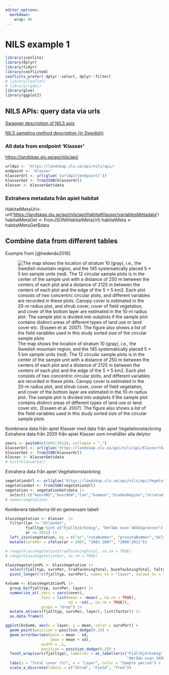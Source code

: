 ```yaml
---
editor_options: 
  markdown: 
    wrap: 86
---
```


# NILS example 1

```r
library(jsonlite)
library(dplyr)
library(tidyr)
library(conflicted)
conflicts_prefer( dplyr::select, dplyr::filter)
# library(leaflet)
# library(rgdal)
library(glue)
library(ggplot2)
```

## NILS APIs: query data via urls

[Swagger description of NILS apis](https://landskap.slu.se/api/nils/index.html)

[NILS sampling method description (in
Swedish)](https://www.slu.se/globalassets/ew/org/centrb/nils/publikationer/2019/nils_faltinstruktion_webb_ht_2019_2.pdf)

### All data from endpoint 'Klasser'

<https://landskap.slu.se/api/nils/api/>

```r
urlApi <- 'https://landskap.slu.se/api/nils/api/'
endpoint <- 'Klasser'
klasserUrl <- url(glue('{urlApi}{endpoint}'))
klasserGet <- fromJSON(klasserUrl)
klasser <- klasserGet$data
```

### Extrahera metadata från apiet habitat

HabitatMetaUrl\<-
url('<https://landskap.slu.se/api/nils/api/HabitatKlasser/variablesMetadata>')
habitatMetaGet \<- fromJSON(HabitatMetaUrl) habitatMeta \<- habitatMetaGet\$data

## Combine data from different tables

Example from [@hedenås2016]

![The map shows the location of stratum 10 (gray), i.e., the Swedish mountain region,
and the 145 systematically placed 5 × 5 km sample units (red). The 12 circular sample
plots is in the center of the sample unit with a distance of 250 m between the centers
of each plot and a distance of 2125 m between the centers of each plot and the edge of
the 5 × 5 km2. Each plot consists of two concentric circular plots, and different
variables are recorded in these plots. Canopy cover is estimated in the 20-m radius
plot, and shrub cover, cover of field vegetation, and cover of the bottom layer are
estimated in the 10-m radius plot. The sample plot is divided into subplots if the
sample plot contains distinct areas of different types of land use or land cover etc.
(Esseen et al. 2007). The figure also shows a list of the field variables used in this
study sorted size of the circular sample
plots](images/hedenas_ fig1_map-shows-the-location-of-stratum.png){alt="The map shows the location of stratum 10 (gray), i.e., the Swedish mountain region, and the 145 systematically placed 5 × 5 km sample units (red). The 12 circular sample plots is in the center of the sample unit with a distance of 250 m between the centers of each plot and a distance of 2125 m between the centers of each plot and the edge of the 5 × 5 km2. Each plot consists of two concentric circular plots, and different variables are recorded in these plots. Canopy cover is estimated in the 20-m radius plot, and shrub cover, cover of field vegetation, and cover of the bottom layer are estimated in the 10-m radius plot. The sample plot is divided into subplots if the sample plot contains distinct areas of different types of land use or land cover etc. (Esseen et al. 2007). The figure also shows a list of the field variables used in this study sorted size of the circular sample plots"}

Kombinera data från apiet Klasser med data från apiet Vegetationstackning\
Extrahera data från 2020 från apiet Klasser som innehåller alla delytor

```r
years <- paste0(c(2003:2012), collapse = ",")
klasserUrl <- url(glue('https://landskap.slu.se/api/nils/api/Klasser?ArIN={years}')) #?Ar=2020
klasserGet <- fromJSON(klasserUrl)
klasser <- klasserGet$data
# hist(klasser$ar)
```

Extrahera data från apiet Vegetationstackning

```r
vegetationUrl <- url(glue('https://landskap.slu.se/api/nils/api/Vegetationstackning?ArIN={years}')) #?Ar=2020
vegetationGet <- fromJSON(vegetationUrl)
vegetation <- vegetationGet$data |>
  select(-c("koordNS","koordEW","lan","kommun","bioGeoRegion","stratum")) # Ta bort de kolumner som finns i bägge apierna och som inte behövs för att slå samman tabellerna
# names(vegetation)
```

Kombinera tabellerna till en gemensam tabell

```r
klassVegetation <- klasser  |> 
  filter(lan != "Utlandet", 
         fjalltyp %in% c("Fjällbjörkskog", "Område ovan SKOGSgränsen"),
         ar <= 2012) |> 
  left_join(vegetation, by = c("ar","rutaNummer", "provytaNummer","delytaNummer")) |> 
  mutate(survPer = ifelse(ar < 2007, "2003-2007", "2008-2012"))

# range(klassVegetation$tradTackningTotal, na.rm = TRUE)
# range(klassVegetation$ar, na.rm = TRUE)

klassVegetationPL <- klassVegetation |> 
  select(fjalltyp, survPer, tradTackningTotal, buskTackningTotal, faltskiktTackningTotal) |> 
  pivot_longer(!c(fjalltyp, survPer), names_to = "layer", values_to = "cover")

kvSumm <- klassVegetationPL |> 
  group_by(fjalltyp, survPer, layer) |> 
  summarise_at(.vars = vars(cover), 
               .funs = list(mean = ~mean(., na.rm = TRUE), 
                            sd = ~sd(., na.rm = TRUE)),
               .grups = "drop") |> 
  mutate_at(vars(fjalltyp, survPer, layer), list(factor)) |> 
  as.data.frame()
```

```r
ggplot(kvSumm, aes(x = layer, y = mean, color = survPer)) +
  geom_point(position = position_dodge(0.2)) +
  geom_errorbar(aes(ymin = mean - sd, 
                    ymax = mean + sd), 
                width = .1, 
                position = position_dodge(0.2)) + 
  facet_wrap(vars(fjalltyp), labeller = as_labeller(c("Fjällbjörkskog" = "Mountain birch forest", 
                                                      "Område ovan SKOGSgränsen" = "Alpine"))) +
  labs(y = "Total cover (%)", x = "Layer", color = "Sample period") +
  scale_x_discrete(labels = c("Shrub", "Field", "Tree"))

```
